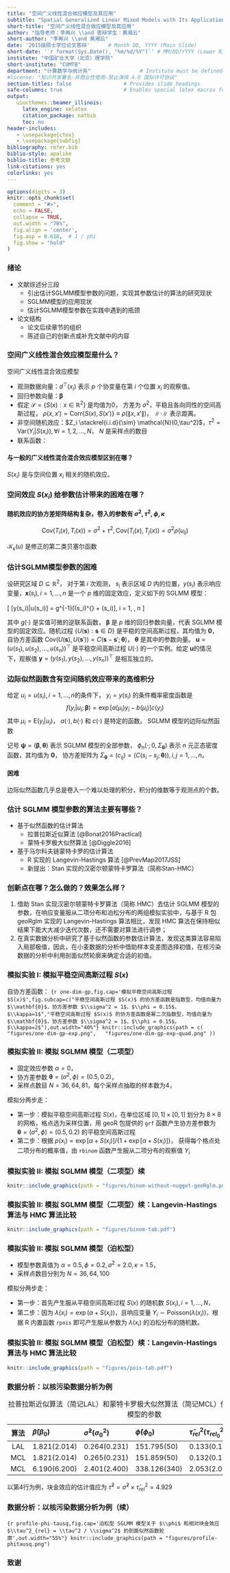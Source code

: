---
title: "空间广义线性混合效应模型及其应用"
subtitle: "Spatial Generalized Linear Mixed Models with Its Applications"
short-title: "空间广义线性混合效应模型及其应用"
author: "指导老师：李再兴 \\and 答辩学生：黄湘云"
short-author: "李再兴 \\and 黄湘云"
date: '2015级硕士学位论文答辩'      # Month DD, YYYY (Main Slide)
short-date: '`r format(Sys.Date(), "%m/%d/%Y")`' # MM/DD/YYYY (Lower Right)
institute: "中国矿业大学（北京）理学院"
short-institute: "CUMTB"
department: "计算数学与统计系"                # Institute must be defined
#license: "知识共享署名-非商业性使用-禁止演绎 4.0 国际许可协议"
section-titles: false                 # Provides slide headings
safe-columns: true                    # Enables special latex macros for columns.
output: 
   uiucthemes::beamer_illinois:
     latex_engine: xelatex
     citation_package: natbib
     toc: no
header-includes:
   - \usepackage{ctex}
   - \usepackage{subfig}
bibliography: refer.bib
biblio-style: apalike
biblio-title: 参考文献
link-citations: yes
colorlinks: yes
---


```{r setup, include=FALSE}
options(digits = 3)
knitr::opts_chunk$set(
  comment = "#>",
  echo = FALSE,
  collapse = TRUE,
  out.width = "70%",
  fig.align = 'center',
  fig.asp = 0.618,  # 1 / phi
  fig.show = "hold"
)
```

### 绪论

- 文献综述分三段
  - 引出估计SGLMM模型参数的问题，实现其参数估计的算法的研究现状
  - SGLMM模型的应用现状
  - 估计SGLMM模型参数在实践中遇到的瓶颈
- 论文结构
  - 论文后续章节的组织
  - 陈述自己的创新点或补充文献中的内容


### 空间广义线性混合效应模型是什么？

空间广义线性混合效应模型

\begin{equation}
g(\mu_i) = d(x_i)^{\top}\boldsymbol{\beta} + S(x_i) + Z_i 
\end{equation}

- 观测数据向量：$d^{\top}(x_i)$ 表示 $p$ 个协变量在第 $i$ 个位置 $x_i$ 的观察值。 
- 回归参数向量：$\boldsymbol{\beta}$
- 假定 $\mathcal{S} = \{S(x): x \in \mathbb{R}^2\}$ 是均值为0， 方差为 $\sigma^2$，平稳且各向同性的空间高斯过程， $\rho(x,x') = \mathsf{Corr}\{S(x),S(x')\} \equiv \rho(\|x,x'\|)$， $\|\cdot\|$ 表示距离。
- 非空间随机效应：$Z_i \stackrel{i.i.d}{\sim} \mathcal{N}(0,\tau^2)$，$\tau^2=\mathsf{Var}(Y_{i}|S(x_{i})),\forall i = 1,2, \ldots, N$， $N$ 是采样点的数目
- 联系函数：

#### 与一般的广义线性混合混合效应模型区别在哪？

$S(x_i)$ 是与空间位置 $x_i$ 相关的随机效应。

### 空间效应 $S(x_i)$ 给参数估计带来的困难在哪？

\begin{equation}
g(\mu_i) = d(x_i)^{\top}\boldsymbol{\beta} + S(x_i) + Z_i 
\end{equation}

#### 随机效应的协方差矩阵结构复杂，卷入的参数有 $\sigma^2,\tau^2,\phi,\kappa$

$$\mathsf{Cov}(T_{i}(x),T_{i}(x)) = \sigma^2+\tau^2, \mathsf{Cov}(T_{i}(x),T_{j}(x))=\sigma^2\rho(u_{ij})$$

\begin{equation}
\rho(u)=\{2^{\kappa -1}\Gamma(\kappa)\}^{-1}(u/\phi)^{\kappa}\mathcal{K}_{\kappa}(u/\phi),u > 0
\end{equation}

$\mathcal{K}_{\kappa}(u)$ 是修正的第二类贝塞尔函数
\begin{equation}
\begin{aligned}
I_{-\kappa}(u) & =  \sum_{m=0}^{\infty} \frac{1}{m!\Gamma(m + \kappa + 1)} \big(\frac{u}{2}\big)^{2m + \kappa} \\
\mathcal{K}_{\kappa}(u) & = \frac{\pi}{2} \frac{I_{-\kappa}(u) - I_{\kappa}(u)}{\sin (\kappa \pi)}
\end{aligned}
\end{equation}


### 估计SGLMM模型参数的困难

设研究区域 $D \subseteq \mathbb{R}^2$， 对于第 $i$ 次观测， $s_i$ 表示区域 $D$ 内的位置，$y(s_i)$ 表示响应变量，$\mathbf{x}(s_i), i = 1, \ldots, n$ 是一个 $p$ 维的固定效应，定义如下的 SGLMM 模型：

\[ \mathrm{E}[y(s_i)|u(s_i)] = g^{-1}[\mathbf{x}(s_i)^{\top}\boldsymbol{\beta} + \mathbf{u}(s_i)], \quad i = 1, \ldots, n \]

其中 $g(\cdot)$ 是实值可微的逆联系函数， $\boldsymbol{\beta}$ 是 $p$ 维的回归参数向量，代表 SGLMM 模型的固定效应。随机过程 $\{U(\mathbf{s}): \mathbf{s} \in D\}$ 是平稳的空间高斯过程，其均值为 $\mathbf{0}$， 自协方差函数 $\mathsf{Cov}(U(\mathbf{s}),U(\mathbf{s}')) = C(\mathbf{s} - \mathbf{s}'; \boldsymbol{\theta})$， $\boldsymbol{\theta}$ 是其中的参数向量。 $\mathbf{u} = (u(s_1),u(s_2),\ldots,u(s_n))^{\top}$ 是平稳空间高斯过程 $U(\cdot)$ 的一个实例。给定 $\mathbf{u}$的情况下，观察值 $\mathbf{y} = (y(s_1),y(s_2),\ldots,y(s_n))^{\top}$ 是相互独立的。

### 边际似然函数含有空间随机效应带来的高维积分

给定 $u_i = u(s_i), i = 1, \ldots, n$的条件下， $y_i = y(s_i)$ 的条件概率密度函数是 $$f(y_i|u_i;\boldsymbol{\beta}) = \exp[a(\mu_i)y_i - b(\mu_i)]c(y_i)$$ 其中 $\mu_i = \mathsf{E}(y_i|u_i)$， $a(\cdot),b(\cdot)$ 和 $c(\cdot)$ 是特定的函数。 SGLMM 模型的边际似然函数

\begin{equation}
L(\boldsymbol{\psi};\mathbf{y}) = \int \prod_{i=1}^{n} f(y_i|u_i;\boldsymbol{\beta})\phi_{n}(\mathbf{u};0,\Sigma_{\boldsymbol{\theta}})\mathrm{d}\mathbf{u}
\end{equation}

记号 $\boldsymbol{\psi} = (\boldsymbol{\beta},\boldsymbol{\theta})$ 表示 SGLMM 模型的全部参数， $\phi_{n}(\cdot;0,\Sigma_{\boldsymbol{\theta}})$ 表示 $n$ 元正态密度函数，其均值为 $\mathbf{0}$， 协方差矩阵为 $\Sigma_{\boldsymbol{\theta}} = (c_{ij}) = (C(s_i - s_j; \boldsymbol{\theta})), i,j = 1, \ldots, n$。 

#### 困难

边际似然函数几乎总是卷入一个难以处理的积分，积分的维数等于观测点的个数。


### 估计 SGLMM 模型参数的算法主要有哪些？

- 基于似然函数的估计算法
  - 拉普拉斯近似算法 [@Bonat2016Practical]
  - 蒙特卡罗极大似然算法 [@Diggle2016]
- 基于马尔科夫链蒙特卡罗的估计算法
  - R 实现的 Langevin-Hastings 算法 [@PrevMap2017JSS]
  - 新提出：Stan 实现的汉密尔顿蒙特卡罗算法（简称Stan-HMC）

### 创新点在哪？怎么做的？效果怎么样？

1. 借助 Stan 实现汉密尔顿蒙特卡罗算法（简称 HMC）去估计 SGLMM 模型的参数，在响应变量服从二项分布和泊松分布的两组模拟实验中，与基于 R 包 geoRglm 实现的 Langevin-Hastings 算法相比，发现 HMC 算法在保持相似结果下能大大减少迭代次数，还不需要对算法进行调参；
2. 在真实数据分析中研究了基于似然函数的参数估计算法，发现这类算法容易陷入局部极值，因此，在小麦数据的分析中借助样本变差图选择初值，在核污染数据的分析中利用剖面似然轮廓来确定合适的初值。

### 模拟实验 I: 模拟平稳空间高斯过程 $S(x)$

自协方差函数：
\begin{align}
\mathsf{Cov}(S(x_i), S(x_j)) & = \sigma^2 \exp\big\{ -\big( \frac{ |x_{i} - x_{j}| }{ \phi } \big) ^ {\kappa} \big\}, 0 < \kappa \leq 2
\end{align}
```{r one-dim-gp,fig.cap='模拟平稳空间高斯过程 $S(x)$',fig.subcap=c("平稳空间高斯过程 $S(x)$ 的协方差函数是指数型，均值向量为 $\\mathbf{0}$，协方差参数 $\\sigma^2 = 1$，$\\phi = 0.15$，$\\kappa=1$","平稳空间高斯过程 $S(x)$ 的协方差函数是幂二次指数型，均值向量为 $\\mathbf{0}$，协方差参数 $\\sigma^2 = 1$，$\\phi = 0.15$，$\\kappa=2$"),out.width="40%"}
knitr::include_graphics(path = c(
  "figures/one-dim-gp-exp.png",
  "figures/one-dim-gp-exp-quad.png"
))
```

### 模拟实验 II: 模拟 SGLMM 模型（二项型）

\begin{equation}
g(\mu_i) = \log\big\{\frac{p(x_i)}{1-p(x_i)}\big\} = \alpha + S(x_i) \label{eq:binom-SGLMM}
\end{equation}

- 固定效应参数 $\alpha = 0$，
- 协方差参数 $\boldsymbol{\theta} = (\sigma^2, \phi) = (0.5, 0.2)$，
- 采样点数目 $N = 36,64,81$，每个采样点抽取的样本数为4，

模拟分两步走：

- 第一步：模拟平稳空间高斯过程 $S(x)$，在单位区域 $[0,1] \times [0,1]$ 划分为 $8 \times 8$ 的网格，格点选为采样位置，用 geoR 包提供的 `grf` 函数产生协方差参数为 $\boldsymbol{\theta} = (\sigma^2,\phi) = (0.5, 0.2)$ 的平稳空间高斯过程
- 第二步：根据 $p(x_i) = \exp[\alpha + S(x_i)]/\{1 + \exp[\alpha + S(x_i)]\}$， 获得每个格点处二项分布的概率值，由 `rbinom` 函数产生服从二项分布的观察值 $Y_i$

### 模拟实验 II: 模拟 SGLMM 模型（二项型）续

```{r binom-without-nugget-geoRglm,fig.cap="左图表示二维规则平面上的平稳空间高斯过程，格点是采样点的位置，其上的数字是 $p(x)$ 的值，已经四舍五入保留两位小数，右图表示观察值 $Y$ 随空间位置的变化，格点上的值即为观察值 $Y$，图中的两个圈分别是第1个(左下)和第29个(右上)采样点",out.width="90%"}
knitr::include_graphics(path = "figures/binom-without-nugget-geoRglm.png")
```

### 模拟实验 II: 模拟 SGLMM 模型（二项型）续：Langevin-Hastings 算法与 HMC 算法比较

```{r}
knitr::include_graphics(path = "figures/binom-tab.pdf")
```


### 模拟实验 II: 模拟 SGLMM 模型（泊松型）

\begin{equation}
g(\mu_i) = \log[\lambda(x_i)] = \alpha + S(x_i) \label{eq:pois-SGLMM}
\end{equation}

- 模型参数真值为 $\alpha = 0.5, \phi = 0.2, \sigma^2 = 2.0, \kappa = 1.5$，
- 采样点数目分别为 $N=36,64,100$

模拟分两步走：

- 第一步：首先产生服从平稳空间高斯过程 $S(x)$ 的随机数 $S(x_i),i=1,\ldots,N$，
- 第二步：因为 $\lambda(x_i) = \exp(\alpha + S(x_i))$，且响应变量 $Y_i \sim \mathrm{Poisson}(\lambda(x_{i}))$，根据 R 内置函数 `rpois` 即可产生服从参数为 $\lambda(x_i)$ 的泊松分布的随机数。

### 模拟实验 II: 模拟 SGLMM 模型（泊松型）续：Langevin-Hastings 算法与 HMC 算法比较

```{r}
knitr::include_graphics(path = "figures/pois-tab.pdf")
```

### 数据分析：以核污染数据分析为例

Table: 拉普拉斯近似算法（简记LAL）和蒙特卡罗极大似然算法（简记MCL）估计泊松型SGLMM模型的参数

| 算法     | $\hat{\beta}(\beta_{0})$ | $\hat{\sigma}^{2}(\sigma^2_0)$ | $\hat{\phi}(\phi_0)$  | $\hat{\tau}^2_{rel}(\tau^2_{rel_0})$ |  $\log L_{m}$          |
| :------:| :-------------|:-------------|:-------------|:-------------|:-------------|
|    LAL   | 1.821(2.014)  | 0.264(0.231)    |   151.795(50)|   0.133(0.1)    | $-1317.195$   |
|    MCL   | 1.821(2.014)  | 0.265(0.231)    |   151.859(50)|   0.132(0.1)    | $-8.8903$      |
|    MCL   | 6.190(6.200)  | 2.401(2.400)    |   338.126(340)|   2.053(2.074) | $-5.8458$ |

以第4行为例，块金效应的估计值应为 $\hat{\tau}^2 = \hat{\sigma}^{2} \times \hat{\tau}^2_{rel} = 4.929$

### 数据分析：以核污染数据分析为例（续）

```{r profile-phi-tausq,fig.cap='泊松型 SGLMM 模型关于 $\\phi$ 和相对块金效应 $\\tau^2_{rel} = \\tau^2 / \\sigma^2$ 的剖面似然函数轮廓',out.width="55%"}
knitr::include_graphics(path = "figures/profile-phitausq.png")
```


### 致谢

\center{\Huge{谢谢！}}

